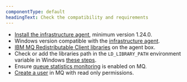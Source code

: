 ```yaml
---
componentType: default
headingText: Check the compatibility and requirements
---
```


* [Install the infrastructure agent](/docs/infrastructure/install-infrastructure-agent/get-started/install-infrastructure-agent-new-relic), minimum version 1.24.0.
* Windows version compatible with the [infrastructure agent](/docs/infrastructure/new-relic-infrastructure/getting-started/compatibility-requirements-new-relic-infrastructure#operating-systems).
* [IBM MQ Redistributable Client libraries](https://public.dhe.ibm.com/ibmdl/export/pub/software/websphere/messaging/mqdev/redist/) on the agent box.
* Check or add the libraries path in the `LD_LIBRARY_PATH` environment variable in Windows [these steps](https://www.ibm.com/docs/en/ibm-mq/9.1?topic=windows-testing-communication-between-client-server).
* Ensure [queue statistics monitoring](https://www.ibm.com/docs/en/capmp/8.1.4?topic=monitoring-enabling-queue-statistics-queue-manager-mq) is enabled on MQ.
* [Create a user](https://www.ibm.com/docs/en/mq-appliance/9.1?topic=commands-usercreate-create-user) in MQ with read only permissions.